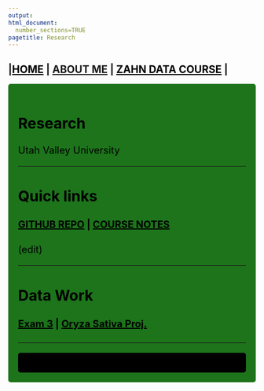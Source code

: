 ```yaml
---
output: 
html_document:
  number_sections=TRUE
pagetitle: Research
---
```


<style type="text/css">
.main-container {
  max-width: 1800px;
  margin-left: auto;
  margin-right: auto;
}
a{
  color: black;
  
}
.con{
    color: black;
    font-size: 20px;
}

</style>

<div class = "link-text;">

## |[HOME](https://joscif.github.io/) | [ABOUT ME]() | [ZAHN DATA COURSE](http://gzahn.github.io/data-course/) |

<div style= "float:right;position: relative;top:10px">
```r

```
</div>

<style>
div.black { background-color:#1D741B; border-radius: 5px; padding: 20px;}
</style>
<div class = "black">

<div class=con>
# **Research**{#top}
Utah Valley University 

___

## Quick links

####  [GITHUB REPO](https://github.com/Joscif/Data_Course_RAIGNE) | [COURSE NOTES](https://docs.google.com/document/d/1Nnjv1RkdegUR3pOp8Jb81ryE-_C59T4dLWYyJqVSz9Y/edit?usp=sharing)
(edit)


___

## Data Work

#### [Exam 3](http://joscif.github.io/Exam_3_rmd_web.html) | [Oryza Sativa Proj.](#Week-5)   

___




</div>


<style>
div.blue { background-color:black; border-radius: 5px; padding: 20px;}
</style>
<div class = "blue">

<div style= "float:right;position: relative;top:10px">
```r

```
</div>

